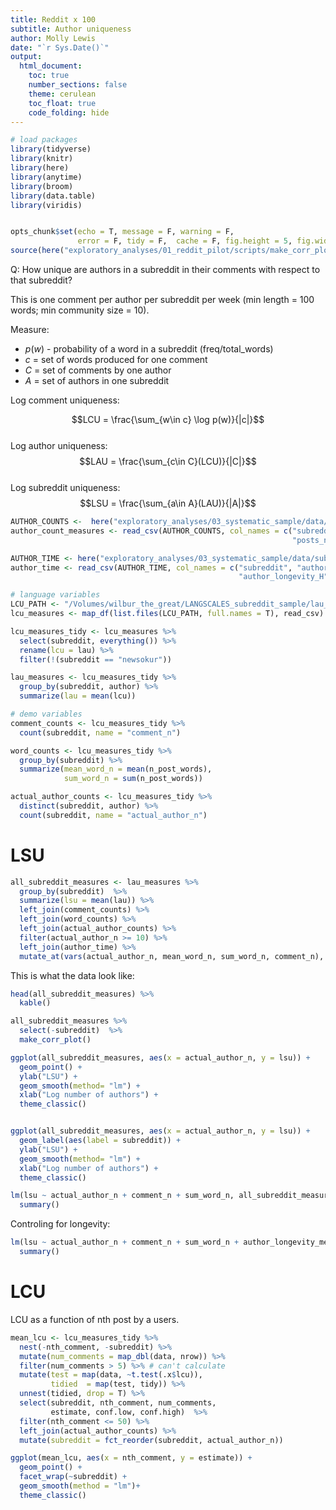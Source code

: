 ```yaml
---
title: Reddit x 100
subtitle: Author uniqueness
author: Molly Lewis 
date: "`r Sys.Date()`"
output: 
  html_document:
    toc: true
    number_sections: false
    theme: cerulean
    toc_float: true
    code_folding: hide
---
```

  
  
```r
# load packages
library(tidyverse) 
library(knitr)
library(here)
library(anytime)
library(broom)
library(data.table)
library(viridis)


opts_chunk$set(echo = T, message = F, warning = F, 
               error = F, tidy = F,  cache = F, fig.height = 5, fig.width = 5)
source(here("exploratory_analyses/01_reddit_pilot/scripts/make_corr_plot.R"))

``` 

Q: How unique are authors in a subreddit in their comments with respect to that subreddit?


This is one comment per author per subreddit per week (min length = 100 words; min community size = 10).

Measure: 

* $p(w)$ - probability of a word in a subreddit (freq/total_words)
* $c$ = set of words produced for one comment
* $C$ = set of comments by one author 
* $A$ = set of authors in one subreddit

Log comment uniqueness:

$$LCU = \frac{\sum_{w\in c} \log p(w)}{|c|}$$	
Log author uniqueness:
$$LAU = \frac{\sum_{c\in C}(LCU)}{|C|}$$	
Log subreddit uniqueness:
$$LSU = \frac{\sum_{a\in A}(LAU)}{|A|}$$	

```r
AUTHOR_COUNTS <-  here("exploratory_analyses/03_systematic_sample/data/subreddit_counts_scores.csv")
author_count_measures <- read_csv(AUTHOR_COUNTS, col_names = c("subreddit","author_n","word_H","word_mean_n","word_sd","word_total","score_mean",                                                    "score_sd","score_H","comments_n_long","comments_n_all",
                                                               "posts_n_all","comments_posts_ratio"))

AUTHOR_TIME <- here("exploratory_analyses/03_systematic_sample/data/subreddit_author_time_data.csv")
author_time <- read_csv(AUTHOR_TIME, col_names = c("subreddit", "author_longevity_mean", "author_sd_mean",
                                                   "author_longevity_H", "author_lag_sd", "author_lag_H", "author_lag_mean")) 
```

```r
# language variables
LCU_PATH <- "/Volumes/wilbur_the_great/LANGSCALES_subreddit_sample/lau_by_author_comment/"
lcu_measures <- map_df(list.files(LCU_PATH, full.names = T), read_csv) 

lcu_measures_tidy <- lcu_measures %>%
  select(subreddit, everything()) %>%
  rename(lcu = lau) %>%
  filter(!(subreddit == "newsokur"))

lau_measures <- lcu_measures_tidy %>%
  group_by(subreddit, author) %>%
  summarize(lau = mean(lcu))
```

```r
# demo variables
comment_counts <- lcu_measures_tidy %>%
  count(subreddit, name = "comment_n")

word_counts <- lcu_measures_tidy %>%
  group_by(subreddit) %>%
  summarize(mean_word_n = mean(n_post_words),
            sum_word_n = sum(n_post_words))

actual_author_counts <- lcu_measures_tidy %>%
  distinct(subreddit, author) %>%
  count(subreddit, name = "actual_author_n")
```

# LSU
```r
all_subreddit_measures <- lau_measures %>%
  group_by(subreddit)  %>%
  summarize(lsu = mean(lau)) %>%
  left_join(comment_counts) %>%
  left_join(word_counts) %>%
  left_join(actual_author_counts) %>%
  filter(actual_author_n >= 10) %>%
  left_join(author_time) %>%
  mutate_at(vars(actual_author_n, mean_word_n, sum_word_n, comment_n), log)
```

This is what the data look like: 
```r
head(all_subreddit_measures) %>%
  kable()
```

```r
all_subreddit_measures %>% 
  select(-subreddit)  %>%
  make_corr_plot()

ggplot(all_subreddit_measures, aes(x = actual_author_n, y = lsu)) +
  geom_point() +
  ylab("LSU") +
  geom_smooth(method= "lm") +
  xlab("Log number of authors") +
  theme_classic()


ggplot(all_subreddit_measures, aes(x = actual_author_n, y = lsu)) +
  geom_label(aes(label = subreddit)) +
  ylab("LSU") +
  geom_smooth(method= "lm") +
  xlab("Log number of authors") +
  theme_classic()

lm(lsu ~ actual_author_n + comment_n + sum_word_n, all_subreddit_measures) %>%
  summary()
```

Controling for longevity:
```r
lm(lsu ~ actual_author_n + comment_n + sum_word_n + author_longevity_mean, all_subreddit_measures) %>%
  summary()

```

# LCU
LCU as a function of nth post by a users.
```r
mean_lcu <- lcu_measures_tidy %>%
  nest(-nth_comment, -subreddit) %>%
  mutate(num_comments = map_dbl(data, nrow)) %>%
  filter(num_comments > 5) %>% # can't calculate
  mutate(test = map(data, ~t.test(.x$lcu)),
         tidied  = map(test, tidy)) %>%
  unnest(tidied, drop = T) %>%
  select(subreddit, nth_comment, num_comments,
         estimate, conf.low, conf.high)  %>%
  filter(nth_comment <= 50) %>%
  left_join(actual_author_counts) %>%
  mutate(subreddit = fct_reorder(subreddit, actual_author_n))

ggplot(mean_lcu, aes(x = nth_comment, y = estimate)) +
  geom_point() +
  facet_wrap(~subreddit) +
  geom_smooth(method = "lm")+
  theme_classic()
```

